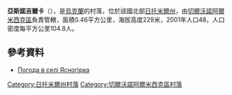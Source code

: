 {{coord|50|21|54|N|28|22|35|E|scale:30000|display=title}}

'''亞斯諾吉爾卡'''（{{lang-uk|Ясногірка}}），是[[烏克蘭|烏克蘭]]的村落，位於該國北部[[日托米爾州|日托米爾州]]，由[[切爾沃諾阿爾米西克區|切爾沃諾阿爾米西克區]]負責管轄，面積0.46平方公里，海拔高度229米，2001年人口48，人口密度每平方公里104.8人。

==參考資料==
* [http://weather.in.ua/ua/zhitomirskaja/29750 Погода в селі Ясногірка] {{Wayback|url=http://weather.in.ua/ua/zhitomirskaja/29750 |date=20111219145715 }}

{{DEFAULTSORT:Ясногірка}}
[[Category:日托米爾州村落|Category:日托米爾州村落]]
[[Category:切爾沃諾阿爾米西克區村落|Category:切爾沃諾阿爾米西克區村落]]


{{Zhytomyr-geo-stub}}